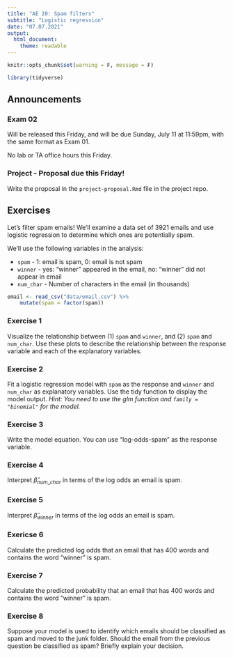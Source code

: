 ```yaml
---
title: "AE 20: Spam filters"
subtitle: "Logistic regression"
date: "07.07.2021"
output: 
  html_document:
    theme: readable
---
```


```r
knitr::opts_chunk$set(warning = F, message = F)
```

```r
library(tidyverse)
```

## Announcements

### Exam 02

Will be released this Friday, and will be due Sunday, July 11 at 11:59pm, with the same format as Exam 01.

No lab or TA office hours this Friday.

### Project - Proposal due this Friday!

Write the proposal in the `project-proposal.Rmd` file in the project repo. 


## Exercises 

Let's filter spam emails! We'll examine a data set of 3921 emails and use logistic regression to determine which ones are potentially spam. 

We'll use the following variables in the analysis: 

- `spam` - 1: email is spam, 0: email is not spam
- `winner` - yes: "winner" appeared in the email, no: "winner" did not appear in email
- `num_char` - Number of characters in the email  (in thousands)

```r
email <- read_csv("data/email.csv") %>%
    mutate(spam = factor(spam))
```


### Exercise 1

Visualize the relationship between (1) `spam` and `winner`, and (2) `spam` and `num_char`. Use these plots to describe the relationship between the response variable and each of the explanatory variables. 

### Exercise 2

Fit a logistic regression model with `spam` as the response and `winner` and `num_char` as explanatory variables. Use the tidy function to display the model output. *Hint: You need to use the glm function and `family = "binomial"` for the model.*

### Exercise 3

Write the model equation. You can use "log-odds-spam" as the response variable.

### Exercise 4

Interpret $\hat{\beta}_{num\_char}$ in terms of the log odds an email is spam. 

### Exercise 5

Interpret $\hat{\beta}_{winner}$ in terms of the log odds an email is spam. 

### Exericse 6

Calculate the predicted log odds that an email that has 400 words and contains the word "winner" is spam. 


### Exercise 7

Calculate the predicted probability that an email that has 400 words and contains the word "winner" is spam. 


### Exercise 8

Suppose your model is used to identify which emails should be classified as spam and moved to the junk folder. Should the email from the previous question be classified as spam? Briefly explain your decision. 
